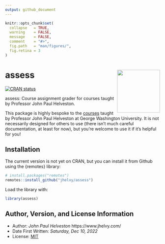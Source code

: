 ```yaml
---
output: github_document
---
```


<!-- README.md is generated from README.Rmd. Please edit that file -->

```r
knitr::opts_chunk$set(
  collapse   = TRUE,
  warning    = FALSE,
  message    = FALSE,
  comment    = "#>",
  fig.path   = "man/figures/",
  fig.retina = 3
)
```

# assess <a href='https://jhelvy.github.io/assess/'><img src='man/figures/logo.png' align="right" style="height:139px;"/></a>

<!-- badges: start -->
[![CRAN
status](https://www.r-pkg.org/badges/version/assess)](https://CRAN.R-project.org/package=assess)
<!-- badges: end -->

assess: Course assignment grader for courses taught by Professor John Paul Helveston.

This package is highly bespoke to the [courses](https://www.jhelvy.com/teaching) taught by Professor John Paul Helveston at George Washington University. It is not necessarily designed for others to use (there isn't much careful documentation, at least for now), but you're welcome to use it if it's helpful for you!

## Installation

The current version is not yet on CRAN, but you can install it from
Github using the {remotes} library:

```r
# install.packages("remotes")
remotes::install_github("jhelvy/assess")
```

Load the library with:

```r
library(assess)
```

## Author, Version, and License Information

- Author: *John Paul Helveston* https://www.jhelvy.com/
- Date First Written: *Saturday, Dec 10, 2022*
- License: [MIT](https://github.com/jhelvy/assess/blob/master/LICENSE.md)
